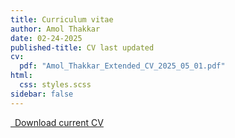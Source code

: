 ```yaml
---
title: Curriculum vitae
author: Amol Thakkar
date: 02-24-2025
published-title: CV last updated
cv:
  pdf: "Amol_Thakkar_Extended_CV_2025_05_01.pdf"
html:
  css: styles.scss
sidebar: false
---
```


```{=html}
<p class="text-center">
  <a class="btn btn-primary btn-lg cv-download" href="{{< meta cv.pdf>}}" target="_blank">
    <i class="fa-solid fa-file-arrow-down"></i>&ensp;Download current CV
  </a>
</p>
<!--
<div class="embed-container">
  <embed class="pdf" type="application/pdf" src="{{< meta cv.pdf>}}"></iframe>
</div> -->
```
